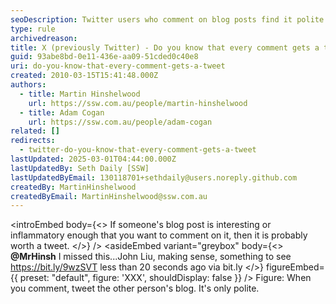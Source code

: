 ```yaml
---
seoDescription: Twitter users who comment on blog posts find it polite to tweet the original blogger's post, making sense and worth sharing.
type: rule
archivedreason:
title: X (previously Twitter) - Do you know that every comment gets a tweet?
guid: 93abe8bd-0e11-436e-aa09-51cded0c40e8
uri: do-you-know-that-every-comment-gets-a-tweet
created: 2010-03-15T15:41:48.000Z
authors:
  - title: Martin Hinshelwood
    url: https://ssw.com.au/people/martin-hinshelwood
  - title: Adam Cogan
    url: https://ssw.com.au/people/adam-cogan
related: []
redirects:
  - twitter-do-you-know-that-every-comment-gets-a-tweet
lastUpdated: 2025-03-01T04:44:00.000Z
lastUpdatedBy: Seth Daily [SSW]
lastUpdatedByEmail: 130118701+sethdaily@users.noreply.github.com
createdBy: MartinHinshelwood
createdByEmail: MartinHinshelwood@ssw.com.au
---
```


<introEmbed
  body={<>
If someone's blog post is interesting or inflammatory enough that you want to comment on it, then it is probably worth a tweet.
  </>}
/>
<asideEmbed
  variant="greybox"
  body={<>
    **@MrHinsh** I missed this...John Liu, making sense, something to see <https://bit.ly/9wzSVT>
less than 20 seconds ago via bit.ly
  </>}
  figureEmbed={{
    preset: "default",
    figure: 'XXX',
    shouldDisplay: false
  }}
/>
Figure: When you comment, tweet the other person's blog. It's only polite.
